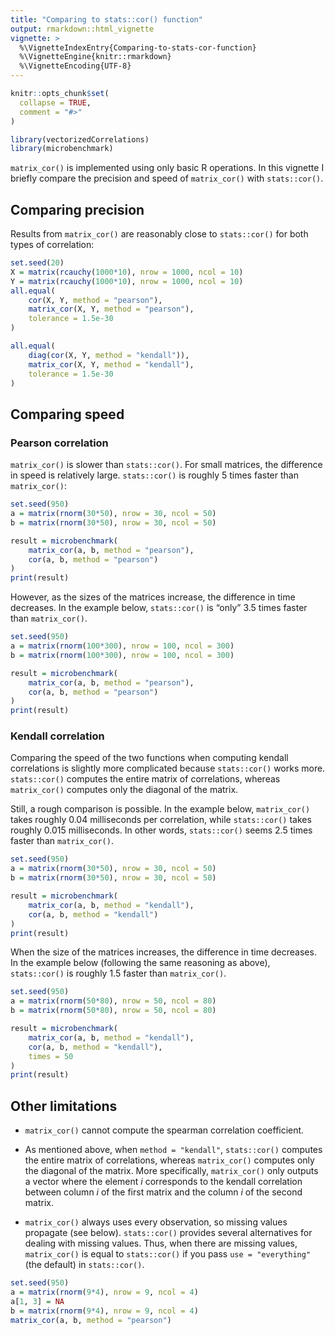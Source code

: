 ```yaml
---
title: "Comparing to stats::cor() function"
output: rmarkdown::html_vignette
vignette: >
  %\VignetteIndexEntry{Comparing-to-stats-cor-function}
  %\VignetteEngine{knitr::rmarkdown}
  %\VignetteEncoding{UTF-8}
---
```


```r
knitr::opts_chunk$set(
  collapse = TRUE,
  comment = "#>"
)
```

```r
library(vectorizedCorrelations)
library(microbenchmark)
```

`matrix_cor()` is implemented using only basic R operations. In this vignette I briefly compare the precision and speed of `matrix_cor()` with `stats::cor()`.

## Comparing precision

Results from `matrix_cor()` are reasonably close to `stats::cor()` for both types of correlation: 

```r
set.seed(20)
X = matrix(rcauchy(1000*10), nrow = 1000, ncol = 10)
Y = matrix(rcauchy(1000*10), nrow = 1000, ncol = 10)
all.equal(
    cor(X, Y, method = "pearson"),
    matrix_cor(X, Y, method = "pearson"),
    tolerance = 1.5e-30
)

all.equal(
    diag(cor(X, Y, method = "kendall")),
    matrix_cor(X, Y, method = "kendall"),
    tolerance = 1.5e-30
)
```

## Comparing speed

### Pearson correlation

`matrix_cor()` is slower than `stats::cor()`. For small matrices, the difference in speed is relatively large. `stats::cor()` is roughly 5 times faster than `matrix_cor()`:

```r
set.seed(950)
a = matrix(rnorm(30*50), nrow = 30, ncol = 50)
b = matrix(rnorm(30*50), nrow = 30, ncol = 50)

result = microbenchmark(
    matrix_cor(a, b, method = "pearson"),
    cor(a, b, method = "pearson")
)
print(result)
```


However, as the sizes of the matrices increase, the difference in time decreases. In the example below, `stats::cor()` is "only" 3.5 times faster than `matrix_cor()`.

```r
set.seed(950)
a = matrix(rnorm(100*300), nrow = 100, ncol = 300)
b = matrix(rnorm(100*300), nrow = 100, ncol = 300)

result = microbenchmark(
    matrix_cor(a, b, method = "pearson"),
    cor(a, b, method = "pearson")
)
print(result)
```

### Kendall correlation

Comparing the speed of the two functions when computing kendall correlations is slightly more complicated because `stats::cor()` works more. `stats::cor()` computes the entire matrix of correlations, whereas `matrix_cor()` computes only the diagonal of the matrix.

Still, a rough comparison is possible. In the example below, `matrix_cor()` takes roughly 0.04 milliseconds per correlation, while `stats::cor()` takes roughly 0.015 milliseconds. In other words, `stats::cor()` seems 2.5 times faster than `matrix_cor()`. 

```r
set.seed(950)
a = matrix(rnorm(30*50), nrow = 30, ncol = 50)
b = matrix(rnorm(30*50), nrow = 30, ncol = 50)

result = microbenchmark(
    matrix_cor(a, b, method = "kendall"),
    cor(a, b, method = "kendall")
)
print(result)
```

When the size of the matrices increases, the difference in time decreases. In the example below (following the same reasoning as above), `stats::cor()` is roughly 1.5 faster than `matrix_cor()`.

```r
set.seed(950)
a = matrix(rnorm(50*80), nrow = 50, ncol = 80)
b = matrix(rnorm(50*80), nrow = 50, ncol = 80)

result = microbenchmark(
    matrix_cor(a, b, method = "kendall"),
    cor(a, b, method = "kendall"),
    times = 50
)
print(result)
```


## Other limitations

+ `matrix_cor()` cannot compute the spearman correlation coefficient. 

+ As mentioned above, when `method = "kendall"`, `stats::cor()` computes the entire matrix of correlations, whereas `matrix_cor()` computes only the diagonal of the matrix. More specifically, `matrix_cor()` only outputs a vector where the element *i* corresponds to the kendall correlation between column *i* of the first matrix and the column *i* of the second matrix.

+ `matrix_cor()` always uses every observation, so missing values propagate (see below). `stats::cor()` provides several alternatives for dealing with missing values. Thus, when there are missing values, `matrix_cor()` is equal to `stats::cor()` if you pass `use = "everything"` (the default) in `stats::cor()`.

```r
set.seed(950)
a = matrix(rnorm(9*4), nrow = 9, ncol = 4)
a[1, 3] = NA
b = matrix(rnorm(9*4), nrow = 9, ncol = 4)
matrix_cor(a, b, method = "pearson")
```




